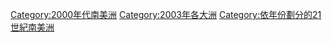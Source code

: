{{portal|南美洲}}
{{Commons category|2003 in South America}}
{{Year by category
|m=2
|c=0
|d=0
|y=3
|cat=南美洲
|sortkey=南美洲
|parent=依年份劃分的21世紀南美洲
|subcat=2000年代南美洲
}}
[[Category:2000年代南美洲|Category:2000年代南美洲]]
[[Category:2003年各大洲|Category:2003年各大洲]]
[[Category:依年份劃分的21世紀南美洲|Category:依年份劃分的21世紀南美洲]]